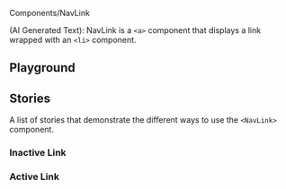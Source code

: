 

<Meta of={NavLinkStories} />

<Title>NavLinks</Title>

<Subtitle>Components/NavLink</Subtitle>

(AI Generated Text): NavLink is a `<a>` component that displays a link wrapped with an `<li>` component.

## Playground

<Canvas of={NavLinkStories.Playground} withToolbar />
<Controls of={NavLinkStories.Playground} />

## Stories

A list of stories that demonstrate the different ways to use the `<NavLink>` component.

### Inactive Link

<Canvas of={NavLinkStories.InactiveLink} />

### Active Link

<Canvas of={NavLinkStories.ActiveLink} />
